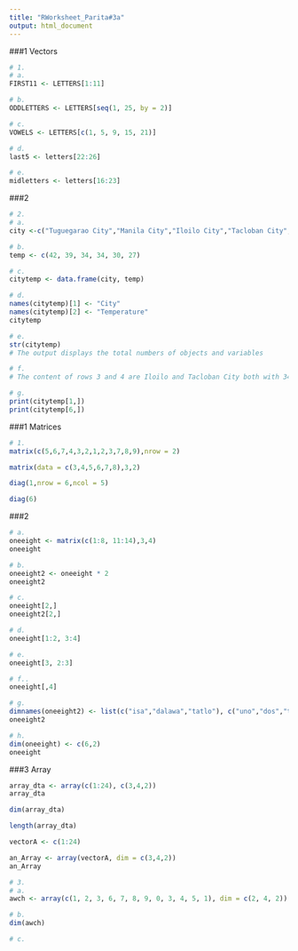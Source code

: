 ```yaml
---
title: "RWorksheet_Parita#3a"
output: html_document
---
```


###1 Vectors
```r
# 1.
# a.
FIRST11 <- LETTERS[1:11]

# b.
ODDLETTERS <- LETTERS[seq(1, 25, by = 2)]

# c.
VOWELS <- LETTERS[c(1, 5, 9, 15, 21)]

# d.
last5 <- letters[22:26]

# e. 
midletters <- letters[16:23]
```

###2
```r
# 2.
# a.
city <-c("Tuguegarao City","Manila City","Iloilo City","Tacloban City","Samal Island","Davao City")

# b.
temp <- c(42, 39, 34, 34, 30, 27)

# c.
citytemp <- data.frame(city, temp)

# d.
names(citytemp)[1] <- "City"
names(citytemp)[2] <- "Temperature"
citytemp

# e.
str(citytemp)
# The output displays the total numbers of objects and variables

# f.
# The content of rows 3 and 4 are Iloilo and Tacloban City both with 34 in temperature

# g.
print(citytemp[1,])
print(citytemp[6,])
```

###1 Matrices
```r
# 1.
matrix(c(5,6,7,4,3,2,1,2,3,7,8,9),nrow = 2)

matrix(data = c(3,4,5,6,7,8),3,2)

diag(1,nrow = 6,ncol = 5)

diag(6)
```

###2
```r
# a.
oneeight <- matrix(c(1:8, 11:14),3,4)
oneeight

# b.
oneeight2 <- oneeight * 2
oneeight2

# c.
oneeight[2,]
oneeight2[2,]

# d.
oneeight[1:2, 3:4]

# e.
oneeight[3, 2:3]

# f..
oneeight[,4]

# g.
dimnames(oneeight2) <- list(c("isa","dalawa","tatlo"), c("uno","dos","tres","quatro"))
oneeight2

# h.
dim(oneeight) <- c(6,2)
oneeight
```

###3 Array
```r
array_dta <- array(c(1:24), c(3,4,2))
array_dta

dim(array_dta)

length(array_dta)

vectorA <- c(1:24)

an_Array <- array(vectorA, dim = c(3,4,2))
an_Array

# 3.
# a.
awch <- array(c(1, 2, 3, 6, 7, 8, 9, 0, 3, 4, 5, 1), dim = c(2, 4, 2))

# b.
dim(awch)

# c.
```

